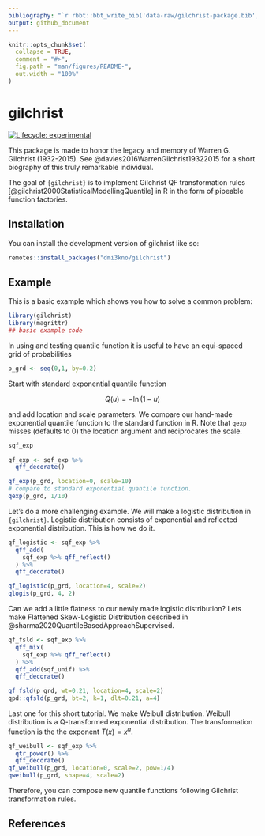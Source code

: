 ```yaml
---
bibliography: "`r rbbt::bbt_write_bib('data-raw/gilchrist-package.bib', translator='bibtex', overwrite = TRUE)`"
output: github_document
---
```


<!-- README.md is generated from README.Rmd. Please edit that file -->

```r
knitr::opts_chunk$set(
  collapse = TRUE,
  comment = "#>",
  fig.path = "man/figures/README-",
  out.width = "100%"
)
```

# gilchrist

<!-- badges: start -->
[![Lifecycle: experimental](https://img.shields.io/badge/lifecycle-experimental-orange.svg)](https://lifecycle.r-lib.org/articles/stages.html#experimental)
<!-- badges: end -->

This package is made to honor the legacy and memory of Warren G. Gilchrist (1932-2015). See @davies2016WarrenGilchrist19322015 for a short biography of this truly remarkable individual.

The goal of `{gilchrist}` is to implement Gilchrist QF transformation rules [@gilchrist2000StatisticalModellingQuantile] in R in the form of pipeable function factories.

## Installation

You can install the development version of gilchrist like so:

``` r
remotes::install_packages("dmi3kno/gilchrist")
```

## Example

This is a basic example which shows you how to solve a common problem:

```r
library(gilchrist)
library(magrittr)
## basic example code
```

In using and testing quantile function it is useful to have an equi-spaced grid of probabilities

```r
p_grd <- seq(0,1, by=0.2)
```

Start with standard exponential quantile function

$$Q(u)=-\ln(1-u)$$

and add location and scale parameters. We compare our hand-made exponential quantile function to the standard function in R. Note that `qexp` misses (defaults to 0) the location argument and reciprocates the scale.

```r
sqf_exp

qf_exp <- sqf_exp %>% 
  qff_decorate()

qf_exp(p_grd, location=0, scale=10)
# compare to standard exponential quantile function. 
qexp(p_grd, 1/10)
```

Let's do a more challenging example. We will make a logistic distribution in `{gilchrist}`. Logistic distribution consists of exponential and reflected exponential distribution. This is how we do it.

```r
qf_logistic <- sqf_exp %>% 
  qff_add(
    sqf_exp %>% qff_reflect()
  ) %>% 
  qff_decorate()

qf_logistic(p_grd, location=4, scale=2)
qlogis(p_grd, 4, 2)
```

Can we add a little flatness to our newly made logistic distribution? Lets make Flattened Skew-Logistic Distribution described in @sharma2020QuantileBasedApproachSupervised.

```r
qf_fsld <- sqf_exp %>% 
  qff_mix(
    sqf_exp %>% qff_reflect()
  ) %>% 
  qff_add(sqf_unif) %>% 
  qff_decorate()

qf_fsld(p_grd, wt=0.21, location=4, scale=2)
qpd::qfsld(p_grd, bt=2, k=1, dlt=0.21, a=4)
```

Last one for this short tutorial. We make Weibull distribution. Weibull distribution is a Q-transformed  exponential distribution. The transformation function is the the exponent $T(x)=x^a$.

```r
qf_weibull <- sqf_exp %>% 
  qtr_power() %>% 
  qff_decorate()
qf_weibull(p_grd, location=0, scale=2, pow=1/4)
qweibull(p_grd, shape=4, scale=2)
```

Therefore, you can compose new quantile functions following Gilchrist transformation rules.

## References


